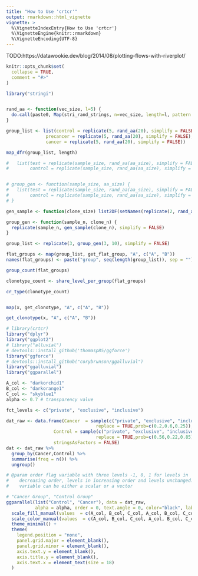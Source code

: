 ```yaml
---
title: "How to Use 'crtcr'"
output: rmarkdown::html_vignette
vignette: >
  %\VignetteIndexEntry{How to Use 'crtcr'}
  %\VignetteEngine{knitr::rmarkdown}
  %\VignetteEncoding{UTF-8}
---
```

TODO:https://datawookie.dev/blog/2014/08/plotting-flows-with-riverplot/

```r
knitr::opts_chunk$set(
  collapse = TRUE,
  comment = "#>"
)
```


```r
library("stringi")


rand_aa <- function(vec_size, l=5) {
  do.call(paste0, Map(stri_rand_strings, n=vec_size, length=l, pattern = '[A-C]'))
}

group_list <- list(control = replicate(5, rand_aa(20), simplify = FALSE),
               precancer = replicate(5, rand_aa(20), simplify = FALSE),
               cancer = replicate(5, rand_aa(20), simplify = FALSE))

map_dfr(group_list, length)

#   list(test = replicate(sample_size, rand_aa(aa_size), simplify = FALSE),
#        control = replicate(sample_size, rand_aa(aa_size), simplify = FALSE))


# group_gen <- function(sample_size, aa_size) {
#   list(test = replicate(sample_size, rand_aa(aa_size), simplify = FALSE),
#        control = replicate(sample_size, rand_aa(aa_size), simplify = FALSE))
# }

```

```r

gen_sample <- function(clone_size) list2DF(setNames(replicate(2, rand_aa(clone_size, 5), simplify = FALSE), LETTERS[1:2]))

group_gen <- function(sample_n, clone_n) {
  replicate(sample_n, gen_sample(clone_n), simplify = FALSE)
}

group_list <- replicate(3, group_gen(3, 10), simplify = FALSE)

flat_groups <- map(group_list, get_flat_group, "A", c("A", "B"))
names(flat_groups) <- paste("group", seq(length(group_list)), sep = "")

group_count(flat_groups)

clonotype_count <- share_level_per_gruop(flat_groups)

cr_type(clonotype_count)


map(x, get_clonotype, "A", c("A", "B"))

get_clonotype(x, "A", c("A", "B"))

```


```r
# library(crtcr)
library("dplyr")
library("ggplot2")
# library("alluvial")
# devtools::install_github('thomasp85/ggforce')
library("ggforce")
# devtools::install_github("corybrunson/ggalluvial")
library("ggalluvial")
library("ggparallel")

```

```r
A_col <- "darkorchid1"
B_col <- "darkorange1"
C_col <- "skyblue1"
alpha <- 0.7 # transparency value

fct_levels <- c("private", "exclusive", "inclusive")
```


```r
dat_raw <- data.frame(Cancer  = sample(c("private", "exclusive", "inclusive"),100,
                                  replace = TRUE,prob=c(0.2,0.6,0.25)),
                  Control = sample(c("private", "exclusive", "inclusive"),100,
                                  replace = TRUE,prob=c(0.56,0.22,0.85)),
                  stringsAsFactors = FALSE)
dat <- dat_raw %>%
  group_by(Cancer,Control) %>%
  summarise(freq = n()) %>%
  ungroup()
```

```r
# @param order flag variable with three levels -1, 0, 1 for levels in
#    decreasing order, levels in increasing order and levels unchanged. This
#    variable can be either a scalar or a vector

# "Cancer Group", "Control Group"
ggparallel(list("Control", "Cancer"), data = dat_raw, 
           alpha = alpha, order = 0, text.angle = 0, color="black", label=FALSE) +
  scale_fill_manual(values  = c(A_col, B_col, C_col, A_col, B_col, C_col)) +
  scale_color_manual(values  = c(A_col, B_col, C_col, A_col, B_col, C_col)) +
  theme_minimal() +
  theme(
    legend.position = "none",
    panel.grid.major = element_blank(), 
    panel.grid.minor = element_blank(),
    axis.text.y = element_blank(),
    axis.title.y = element_blank(),
    axis.text.x = element_text(size = 18)
  )
```


